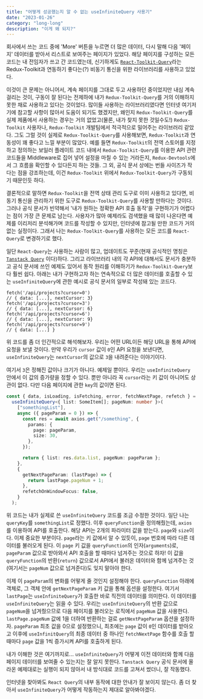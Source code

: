 ```yaml
---
title: "어떻게 성공했는지 알 수 없는 useInfiniteQuery 사용기"
date: "2023-01-26"
category: "long-long"
description: "이게 왜 되지?"
---
```


회사에서 쓰는 코드 중에 'More' 버튼을 누르면 더 많은 데이터, 다시 말해 다음 '페이지' 데이터를 받아서 리스트로 보여주는 페이지가 있었다. 해당 페이지를 구성하는 모든 코드는 내 전임자가 쓰고 간 코드였는데, 신기하게도 [`React-Toolkit-Query`](https://redux-toolkit.js.org/rtk-query/overview)라는 Redux-Toolkit과 연동하기 좋다는(?) 비동기 통신을 위한 라이브러리를 사용하고 있었다.

이것이 큰 문제는 아니어서, 계속 페이지를 그대로 두고 사용하던 중이었지만 내심 계속 걸리는 것이, 구동이 잘 된다는 전제하에 내가 `Redux-Toolkit-Query`를 거의 이해하지 못한 채로 사용하고 있다는 것이었다. 많이들 사용하는 라이브러리였다면 인터넷 여기저기에 참고할 사항이 많아서 도움이 되기도 했겠지만, 왜인지 `Redux-Toolkit-Query`를 실제 제품에서 사용하는 경우는 거의 없었고(물론, 내가 찾지 못한 것일수도!) `Redux-Toolkit` 사용자나, `Redux-Toolkit` 개발팀에서 적극적으로 밀어주는 라이브러리 같았다. 그도 그럴 것이 실제로 `Redux-Toolkit-Query`를 사용해보면, `Redux-Toolkit`과 연동성이 꽤 좋다고 느낄 부분이 많았다. 예를 들면 `Redux-Toolkit`의 전역 스토어를 지정하고 정의하는 보일러 플레이트 코드 내에서 `Redux-Toolkit-Query`를 이용한 API 관련 코드들을 Middleware로 집어 넣어 설정을 마칠 수 있는 거라든지, `Redux-Devtools`에서 그 흐름을 확인할 수 있다든지 하는 것들. 그 외, 공식 문서 상에는 번들 사이즈가 작다는 점을 강조하는데, 이건 `Redux-Toolkit` 위에서 `Redux-Toolkit-Query`가 구동되기 때문인듯 하다.

결론적으로 말하면 `Redux-Toolkit`을 전역 상태 관리 도구로 이미 사용하고 있다면, 비동기 통신을 관리하기 위한 도구로 `Redux-Toolkit-Query`를 사용할 만하다는 것이다. 그러나 공식 문서가 빈약해서 '내가 원하는 정확한 API 호출 동작'을 구현하기가 어렵다는 점이 가장 큰 문제로 남는다. 사용자가 많아 예제라도 검색했을 때 많이 나온다면 예제를 이리저리 분석해가며 코드를 작성할 수 있지만, 인터넷에 참고될 만한 코드가 거의 없는 실정이다. 그래서 나는 `Redux-Toolkit-Query`를 사용하는 모든 코드를 `React-Query`로 변경하기로 했다.

일단 `React-Query`는 사용하는 사람이 많고, 업데이트도 꾸준(현재 공식적인 명칭은 [`Tanstack Query`](https://tanstack.com/query/latest) 이다)하다. 그리고 라이브러리 내의 각 API에 대해서도 문서가 충분하고 공식 문서에 쓰인 예제도 있어서 동작 원리를 이해하기가 `Redux-Toolkit-Query`보다 훨씬 쉽다. 아래는 내가 구현하고자 하는 연속적으로 더 많은 데이터를 호출할 수 있는 `useInfiniteQuery`에 관한 예시로 공식 문서의 일부로 작성돼 있는 코드다.

```
fetch('/api/projects?cursor=0')
// { data: [...], nextCursor: 3}
fetch('/api/projects?cursor=3')
// { data: [...], nextCursor: 6}
fetch('/api/projects?cursor=6')
// { data: [...], nextCursor: 9}
fetch('/api/projects?cursor=9')
// { data: [...] }
```

위 코드를 좀 더 인간적으로 해석해보자. 우리는 어떤 URL이든 해당 URL을 통해 API에 요청을 보낼 것이다. 만약 우리가 `cursor` 값이 `0`인 API 요청을 보낸다면, `useInfiniteQuery`는 `nextCursor`의 값으로 `3`을 내려준다는 이야기이다.

여기서 `3`은 정해진 값이나 크기가 아니다. 예제일 뿐이다. 우리는 `useInfiniteQuery` 안에서 이 값의 증가량을 정할 수 있다. 뿐만 아니라 꼭 `cursor`라는 키 값이 아니어도 상관이 없다. 다만 다음 페이지에 관한 `key`의 값이면 된다.

```typescript
const { data, isLoading, isFetching, error, fetchNextPage, refetch } =
  useInfiniteQuery<{ list: SomeItem[]; pageNum: number }>(
    ["somethingList"],
    async ({ pageParam = 0 }) => {
      const res = await axios.get("/something", {
        params: {
          page: pageParam,
          size: 30,
        },
      });

      return { list: res.data.list, pageNum: pageParam };
    },
    {
      getNextPageParam: (lastPage) => {
        return lastPage.pageNum + 1;
      },
      refetchOnWindowFocus: false,
    }
  );
```

위 코드는 내가 실제로 쓴 `useInfiniteQuery` 코드를 조금 수정한 것이다. 일단 나는 `queryKey`를 `somethingList`로 정했다. 이후 `queryFunction`을 정의해줬는데, `axios`를 이용하여 API를 호출한다. 해당 API는 2개의 파라미터 값을 받는다. `page`와 `size`이다. 이제 중요한 부분이다. `page`라는 키 값에서 알 수 있듯이, `page` 번호에 따라 다른 데이터를 불러오게 된다. 이 `page` 키 값을 `queryFunction`의 인자(`arguments`)로, `pageParam` 값으로 받아와서 API 호출을 할 때마다 넘겨주는 것으로 하자! 이 값을 `queryFunction`의 반환(`return`) 값으로서 API에서 불러온 데이터와 함께 넘겨주는 것(여기서는 `pageNum` 값으로 넘겨준다)도 잊지 말아야 한다.

이제 이 `pageParam`의 변화를 어떻게 줄 것인지 설정해야 한다. `queryFunction` 아래에 객체로, 그 객체 안에 `getNextPageParam` 키 값을 통해 옵션을 설정한다. 여기서 `lastPage`는 `useInfiniteQuery`가 호출한 바로 직전의 데이터를 의미한다. 이 데이터를 `useInfiniteQuery`는 읽을 수 있다. 우리는 `useInfiniteQuery`의 반환 값으로 `pageNum`을 넘겨줬으므로 다음 페이지를 불러오는 로직에서 `pageNum` 값을 사용한다. `lastPage.pageNum` 값에 1을 더하여 반환하는 걸로 `getNextPageParam` 옵션을 설정하자. `pageParam` 최초 값을 0으로 설정했으니, 최초에는 `page` 값이 `0`인 데이터를 받아오고 이후에 `useInfinitQuery`의 최종 데이터 중 하나인 `fetchNextPage` 함수를 호출 할 때마다 `page` 값을 1씩 증가시켜 API를 호출하게 된다.

내가 이해한 것은 여기까지로... `useInfiniteQuery`가 어떻게 이전 데이터와 함께 다음 페이지 데이터를 보여줄 수 있는지는 잘 알지 못한다. `Tanstack Query` 공식 문서에 올라온 예제대로는 실행이 되지 않아서 내 방식대로 코드를 고쳐서 썼더니, 잘 작동했다.

인터넷을 찾아봐도 `React Query`의 내부 동작에 대한 안내가 잘 보이지 않는다. 좀 더 찾아서 `useInfiniteQuery`가 어떻게 작동하는지 제대로 알아봐야겠다.
